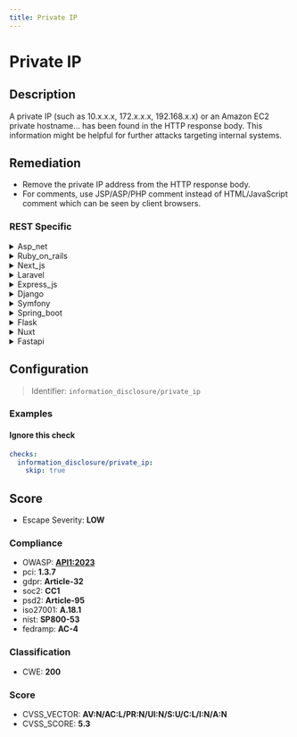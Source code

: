 ```yaml
---
title: Private IP
---
```


# Private IP

## Description

A private IP (such as 10.x.x.x, 172.x.x.x, 192.168.x.x) or an Amazon EC2 private hostname... has been found in the HTTP response body.
This information might be helpful for further attacks targeting internal systems.


## Remediation

* Remove the private IP address from the HTTP response body.
* For comments, use JSP/ASP/PHP comment instead of HTML/JavaScript comment which can be seen by client browsers.



### REST Specific

<details>
    <summary>Asp_net</summary>

Ensure that any sensitive information, including private IP addresses, is not included in the HTTP response body. Review your code to remove any hardcoded IP addresses or hostnames. If internal IPs need to be shared between backend services, use secure methods such as environment variables or configuration files with proper access controls. Additionally, implement proper error handling to prevent leakage of such information in error messages.

</details>

<details>
    <summary>Ruby_on_rails</summary>

In Ruby on Rails, ensure that any sensitive information, including private IP addresses, is not included in the HTTP response body. Use environment variables or Rails secrets to manage internal data and apply filters in your controllers or views to prevent accidental exposure. Additionally, configure your logging to avoid recording private IPs.

</details>

<details>
    <summary>Next_js</summary>

Ensure that server-side code does not include private IP addresses or sensitive hostnames in the HTTP response body. Review and sanitize any data sent to the client in Next.js pages or API routes. Use environment variables for sensitive data and avoid exposing them to the frontend.

</details>

<details>
    <summary>Laravel</summary>

To prevent the exposure of private IP addresses in HTTP responses within a Laravel application, ensure that any debug or error messages are properly sanitized before being sent to the client. Configure your logging settings to exclude sensitive information and use environment variables to manage configuration without hardcoding IP addresses. Additionally, consider implementing middleware that checks responses for private IP addresses and removes or obfuscates them before they reach the client.

</details>

<details>
    <summary>Express_js</summary>

To prevent private IP addresses from being exposed in the HTTP response body within an Express.js application, ensure that any sensitive information is not included in the response object. Use middleware to filter out private IPs from the response or avoid including any dynamic data that could potentially contain private IPs. Additionally, consider implementing a content security policy (CSP) to reduce the risk of information leakage.

</details>

<details>
    <summary>Django</summary>

To prevent the exposure of private IP addresses in the HTTP response body within a Django application, ensure that any templates or views do not include direct references to private IP addresses. Use environment variables or Django settings to manage internal URLs and IP addresses, and avoid hardcoding them in your codebase. Additionally, implement proper access controls and network security measures to restrict unauthorized access to internal resources.

</details>

<details>
    <summary>Symfony</summary>

In the Symfony framework, ensure that any sensitive information, including private IP addresses, is not included in the HTTP response body. Use Symfony's environment variables to manage configuration and avoid hardcoding sensitive data. Implement access controls and filters to prevent exposure of private network details to unauthorized users. Regularly review your code and use Symfony's security features to mitigate the risk of information leakage.

</details>

<details>
    <summary>Spring_boot</summary>

To prevent the exposure of private IP addresses in the HTTP response body within a Spring Boot application, ensure that any sensitive information is not included in the response objects. Use environment-specific configuration files or externalized configuration management to avoid hardcoding IP addresses. Implement proper logging to avoid inadvertently logging private IPs. Additionally, review your application's error handling to ensure that stack traces or error messages containing private IPs are not sent to the client.

</details>

<details>
    <summary>Flask</summary>

To prevent private IP addresses from being exposed in the HTTP response body within a Flask application, ensure that any templates or views do not include sensitive information. Use environment variables or configuration files to manage internal data, and avoid hardcoding IP addresses. Implement proper access controls and output encoding to safeguard against inadvertent data leaks. Additionally, consider using a proxy or firewall to filter outgoing data and monitor for unintentional disclosures.

</details>

<details>
    <summary>Nuxt</summary>

Ensure that server-side code does not include private IP addresses or sensitive hostnames in the HTTP response body. Review and sanitize any data sent to the client in Nuxt.js applications to prevent inadvertent exposure of internal network details.

</details>

<details>
    <summary>Fastapi</summary>

To prevent private IP addresses from being exposed in HTTP response bodies within the FastAPI framework, ensure that any sensitive information is not included in the response models or is explicitly excluded using Pydantic's `exclude` parameter. Additionally, implement middleware to filter out private IPs from responses before they are sent to the client.

</details>

## Configuration

> Identifier: `information_disclosure/private_ip`



### Examples



#### Ignore this check

```yaml
checks:
  information_disclosure/private_ip:
    skip: true
```




## Score

- Escape Severity: **<span className="low-severity">LOW</span>**

### Compliance

- OWASP: **[API1:2023](https://github.com/OWASP/API-Security/blob/master/editions/2023/en/0xa1-broken-object-level-authorization.md)**
- pci: **1.3.7**
- gdpr: **Article-32**
- soc2: **CC1**
- psd2: **Article-95**
- iso27001: **A.18.1**
- nist: **SP800-53**
- fedramp: **AC-4**

### Classification

- CWE: **200**




### Score

- CVSS_VECTOR: **AV:N/AC:L/PR:N/UI:N/S:U/C:L/I:N/A:N**
- CVSS_SCORE: **5.3**

